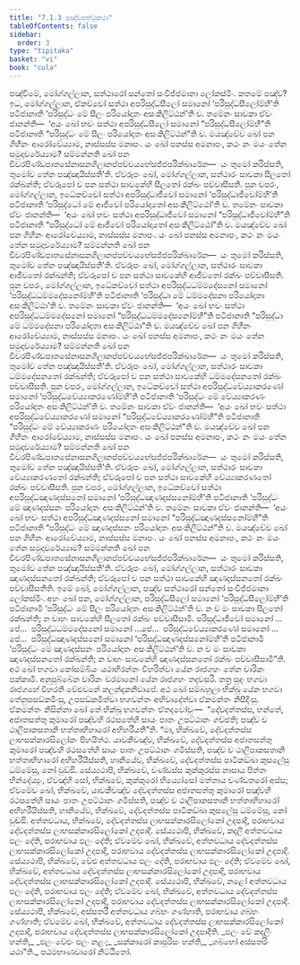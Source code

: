 ```yaml
---
title: "7.1.3 පඤ්චසත්ථුකථා"
tableOfContents: false
sidebar:
  order: 3
type: "tipitaka"
basket: "vi"
book: "cula"
---
```



<DynamicBreadcrumb />

<Division number="334" book="cula">

<Paragraph number="1507" book="cula">
පඤ්චිමේ, මෝග්ගල්ලාන, සත්ථාරෝ සන්තෝ සංවිජ්ජමානා ලෝකස්මිං. කතමේ පඤ්ච? ඉධ, මෝග්ගල්ලාන, ඒකච්චෝ සත්ථා අපරිසුද්ධසීලෝ සමානෝ ‘පරිසුද්ධසීලෝම්හී’ති පටිජානාති ‘පරිසුද්ධං මේ සීලං පරියෝදාතං අසංකිලිට්ඨන්’ති ච. තමේනං සාවකා ඒවං ජානන්ති—  ‘අයං ඛෝ භවං සත්ථා අපරිසුද්ධසීලෝ සමානෝ “පරිසුද්ධසීලෝම්හී”ති පටිජානාති “පරිසුද්ධං මේ සීලං පරියෝදාතං අසංකිලිට්ඨන්”ති ච. මයඤ්චේව ඛෝ පන ගිහීනං ආරෝචේය්‍යාම, නාස්සස්ස මනාපං. යං ඛෝ පනස්ස අමනාපං, කථං නං මයං තේන සමුදාචරේය්‍යාම? සම්මන්නති ඛෝ පන චීවරපිණ්ඩපාතසේනාසනගිලානප්පච්චයභේසජ්ජපරික්ඛාරේන—  යං තුමෝ කරිස්සති, තුමෝව තේන පඤ්ඤායිස්සතී’ති. ඒවරූපං ඛෝ, මෝග්ගල්ලාන, සත්ථාරං සාවකා සීලතෝ රක්ඛන්ති; ඒවරූපෝ ච පන සත්ථා සාවකේහි සීලතෝ රක්ඛං පච්චාසීසති.
</Paragraph>

<Paragraph number="1508" book="cula">
පුන චපරං, මෝග්ගල්ලාන, ඉධේකච්චෝ සත්ථා අපරිසුද්ධාජීවෝ සමානෝ ‘පරිසුද්ධාජීවෝම්හී’ති පටිජානාති ‘පරිසුද්ධෝ මේ ආජීවෝ පරියෝදාතෝ අසංකිලිට්ඨෝ’ති ච. තමේනං සාවකා ඒවං ජානන්ති—  ‘අයං ඛෝ භවං සත්ථා අපරිසුද්ධාජීවෝ සමානෝ “පරිසුද්ධාජීවෝම්හී”ති පටිජානාති “පරිසුද්ධෝ මේ ආජීවෝ පරියෝදාතෝ අසංකිලිට්ඨෝ”ති ච. මයඤ්චේව ඛෝ පන ගිහීනං ආරෝචේය්‍යාම, නාස්සස්ස මනාපං. යං ඛෝ පනස්ස අමනාපං, කථං නං මයං තේන සමුදාචරේය්‍යාම? සම්මන්නති ඛෝ පන චීවරපිණ්ඩපාතසේනාසනගිලානප්පච්චයභේසජ්ජපරික්ඛාරේන—  යං තුමෝ කරිස්සති, තුමෝව තේන පඤ්ඤායිස්සතී’ති. ඒවරූපං ඛෝ, මෝග්ගල්ලාන, සත්ථාරං සාවකා ආජීවතෝ රක්ඛන්ති; ඒවරූපෝ ච පන සත්ථා සාවකේහි ආජීවතෝ රක්ඛං පච්චාසීසති.
</Paragraph>

<Paragraph number="1509" book="cula">
පුන චපරං, මෝග්ගල්ලාන, ඉධේකච්චෝ සත්ථා අපරිසුද්ධධම්මදේසනෝ සමානෝ ‘පරිසුද්ධධම්මදේසනෝම්හී’ති පටිජානාති ‘පරිසුද්ධා මේ ධම්මදේසනා පරියෝදාතා අසංකිලිට්ඨා’ති ච. තමේනං සාවකා ඒවං ජානන්ති—  ‘අයං ඛෝ භවං සත්ථා අපරිසුද්ධධම්මදේසනෝ සමානෝ “පරිසුද්ධධම්මදේසනෝම්හී”ති පටිජානාති “පරිසුද්ධා මේ ධම්මදේසනා පරියෝදාතා අසංකිලිට්ඨා”ති ච. මයඤ්චේව ඛෝ පන ගිහීනං ආරෝචේය්‍යාම, නාස්සස්ස මනාපං. යං ඛෝ පනස්ස අමනාපං, කථං නං මයං තේන සමුදාචරේය්‍යාම? සම්මන්නති ඛෝ පන චීවරපිණ්ඩපාතසේනාසනගිලානප්පච්චයභේසජ්ජපරික්ඛාරේන—  යං තුමෝ කරිස්සති, තුමෝව තේන පඤ්ඤායිස්සතී’ති. ඒවරූපං ඛෝ, මෝග්ගල්ලාන, සත්ථාරං සාවකා ධම්මදේසනතෝ රක්ඛන්ති; ඒවරූපෝ ච පන සත්ථා සාවකේහි ධම්මදේසනතෝ රක්ඛං පච්චාසීසති.
</Paragraph>

<Paragraph number="1510" book="cula">
පුන චපරං, මෝග්ගල්ලාන, ඉධේකච්චෝ සත්ථා අපරිසුද්ධවේය්‍යාකරණෝ සමානෝ ‘පරිසුද්ධවේය්‍යාකරණෝම්හී’ති පටිජානාති ‘පරිසුද්ධං මේ වේය්‍යාකරණං පරියෝදාතං අසංකිලිට්ඨන්’ති ච. තමේනං සාවකා ඒවං ජානන්ති—  ‘අයං ඛෝ භවං සත්ථා අපරිසුද්ධවේය්‍යාකරණෝ සමානෝ “පරිසුද්ධවේය්‍යාකරණෝම්හී”ති පටිජානාති “පරිසුද්ධං මේ වේය්‍යාකරණං පරියෝදාතං අසංකිලිට්ඨන්”ති ච. මයඤ්චේව ඛෝ පන ගිහීනං ආරෝචේය්‍යාම, නාස්සස්ස මනාපං. යං ඛෝ පනස්ස අමනාපං, කථං නං මයං තේන සමුදාචරේය්‍යාම? සම්මන්නති ඛෝ පන චීවරපිණ්ඩපාතසේනාසනගිලානප්පච්චයභේසජ්ජපරික්ඛාරේන—  යං තුමෝ කරිස්සති, තුමෝව තේන පඤ්ඤායිස්සතී’ති. ඒවරූපං ඛෝ, මෝග්ගල්ලාන, සත්ථාරං සාවකා වේය්‍යාකරණතෝ රක්ඛන්ති; ඒවරූපෝ ච පන සත්ථා සාවකේහි වේය්‍යාකරණතෝ රක්ඛං පච්චාසීසති.
</Paragraph>

<Paragraph number="1511" book="cula">
පුන චපරං, මෝග්ගල්ලාන, ඉධේකච්චෝ සත්ථා අපරිසුද්ධඤාණදස්සනෝ සමානෝ ‘පරිසුද්ධඤාණදස්සනෝම්හී’ති පටිජානාති ‘පරිසුද්ධං මේ ඤාණදස්සනං පරියෝදාතං අසංකිලිට්ඨන්’ති ච. තමේනං සාවකා ඒවං ජානන්ති—  ‘අයං ඛෝ භවං සත්ථා අපරිසුද්ධඤාණදස්සනෝ සමානෝ “පරිසුද්ධඤාණදස්සනෝම්හී”ති පටිජානාති “පරිසුද්ධං මේ ඤාණදස්සනං පරියෝදාතං අසංකිලිට්ඨන්”ති ච. මයඤ්චේව ඛෝ පන ගිහීනං ආරෝචේය්‍යාම, නාස්සස්ස මනාපං. යං ඛෝ පනස්ස අමනාපං, කථං නං මයං තේන සමුදාචරේය්‍යාම? සම්මන්නති ඛෝ පන චීවරපිණ්ඩපාතසේනාසනගිලානප්පච්චයභේසජ්ජපරික්ඛාරේන—  යං තුමෝ කරිස්සති, තුමෝව තේන පඤ්ඤායිස්සතී’ති. ඒවරූපං ඛෝ, මෝග්ගල්ලාන, සත්ථාරං සාවකා ඤාණදස්සනතෝ රක්ඛන්ති; ඒවරූපෝ ච පන සත්ථා සාවකේහි ඤාණදස්සනතෝ රක්ඛං පච්චාසීසතීති. ඉමේ ඛෝ, මෝග්ගල්ලාන, පඤ්ච සත්ථාරෝ සන්තෝ සංවිජ්ජමානා ලෝකස්මිං.
</Paragraph>

<Paragraph number="1512" book="cula">
අහං ඛෝ පන, මෝග්ගල්ලාන, පරිසුද්ධසීලෝ සමානෝ ‘පරිසුද්ධසීලෝම්හී’ති පටිජානාමි ‘පරිසුද්ධං මේ සීලං පරියෝදාතං අසංකිලිට්ඨන්’ති ච. න ච මං සාවකා සීලතෝ රක්ඛන්ති; න චාහං සාවකේහි සීලතෝ රක්ඛං පච්චාසීසාමි. පරිසුද්ධාජීවෝ සමානෝ …පේ…  පරිසුද්ධධම්මදේසනෝ සමානෝ …පේ…  පරිසුද්ධවේය්‍යාකරණෝ සමානෝ …පේ…  පරිසුද්ධඤාණදස්සනෝ සමානෝ ‘පරිසුද්ධඤාණදස්සනෝම්හී’ති පටිජානාමි ‘පරිසුද්ධං මේ ඤාණදස්සනං පරියෝදාතං අසංකිලිට්ඨන්’ති ච. න ච මං සාවකා ඤාණදස්සනතෝ රක්ඛන්ති; න චාහං සාවකේහි ඤාණදස්සනතෝ රක්ඛං පච්චාසීසාමී”ති.
</Paragraph>

</Division>
<Division number="335" book="cula">

<Paragraph number="1513" book="cula">
අථ ඛෝ භගවා කෝසම්බියං යථාභිරන්තං විහරිත්වා යේන රාජගහං තේන චාරිකං පක්කාමි. අනුපුබ්බේන චාරිකං චරමානෝ යේන රාජගහං තදවසරි. තත්‍ර සුදං භගවා රාජගහේ විහරති වේළුවනේ කලන්දකනිවාපේ. අථ ඛෝ සම්බහුලා භික්ඛූ යේන භගවා තේනුපසඞ්කමිංසු, උපසඞ්කමිත්වා භගවන්තං අභිවාදේත්වා ඒකමන්තං නිසීදිංසු. ඒකමන්තං නිසින්නා ඛෝ තේ භික්ඛූ භගවන්තං ඒතදවෝචුං—  “දේවදත්තස්ස, භන්තේ, අජාතසත්තු කුමාරෝ පඤ්චහි රථසතේහි සායං පාතං උපට්ඨානං ගච්ඡති; පඤ්ච ච ථාලිපාකසතානි භත්තාභිහාරෝ අභිහරීයතී”ති. “මා, භික්ඛවේ, දේවදත්තස්ස ලාභසක්කාරසිලෝකං පිහයිත්ථ. යාවකීවඤ්ච, භික්ඛවේ, දේවදත්තස්ස අජාතසත්තු කුමාරෝ පඤ්චහි රථසතේහි සායං පාතං උපට්ඨානං ගමිස්සති, පඤ්ච ච ථාලිපාකසතානි භත්තාභිහාරෝ අභිහරීයිස්සති, හානියේව, භික්ඛවේ, දේවදත්තස්ස පාටිකඞ්ඛා කුසලේසු ධම්මේසු, නෝ වුඩ්ඪි.
</Paragraph>

<Paragraph number="1514" book="cula">
සේය්‍යථාපි, භික්ඛවේ, චණ්ඩස්ස කුක්කුරස්ස නාසාය පිත්තං භින්දේය්‍යුං, ඒවඤ්හි සෝ, භික්ඛවේ, කුක්කුරෝ භිය්‍යෝසෝ මත්තාය චණ්ඩතරෝ අස්ස; ඒවමේව ඛෝ, භික්ඛවේ, යාවකීවඤ්ච දේවදත්තස්ස අජාතසත්තු කුමාරෝ පඤ්චහි රථසතේහි සායං පාතං උපට්ඨානං ගමිස්සති, පඤ්ච ච ථාලිපාකසතානි භත්තාභිහාරෝ අභිහරීයිස්සති, හානියේව, භික්ඛවේ, දේවදත්තස්ස පාටිකඞ්ඛා කුසලේසු ධම්මේසු, නෝ වුඩ්ඪි.
</Paragraph>

<Paragraph number="1515" book="cula">
අත්තවධාය, භික්ඛවේ, දේවදත්තස්ස ලාභසක්කාරසිලෝකෝ උදපාදි, පරාභවාය දේවදත්තස්ස ලාභසක්කාරසිලෝකෝ උදපාදි.
</Paragraph>

<Paragraph number="1516" book="cula">
සේය්‍යථාපි, භික්ඛවේ, කදලී අත්තවධාය ඵලං දේති, පරාභවාය ඵලං දේති; ඒවමේව ඛෝ, භික්ඛවේ, අත්තවධාය දේවදත්තස්ස ලාභසක්කාරසිලෝකෝ උදපාදි, පරාභවාය දේවදත්තස්ස ලාභසක්කාරසිලෝකෝ උදපාදි.
</Paragraph>

<Paragraph number="1517" book="cula">
සේය්‍යථාපි, භික්ඛවේ, වේළු අත්තවධාය ඵලං දේති, පරාභවාය ඵලං දේති; ඒවමේව ඛෝ, භික්ඛවේ, අත්තවධාය දේවදත්තස්ස ලාභසක්කාරසිලෝකෝ උදපාදි, පරාභවාය දේවදත්තස්ස ලාභසක්කාරසිලෝකෝ උදපාදි.
</Paragraph>

<Paragraph number="1518" book="cula">
සේය්‍යථාපි, භික්ඛවේ, නළෝ අත්තවධාය ඵලං දේති, පරාභවාය ඵලං දේති; ඒවමේව ඛෝ, භික්ඛවේ, අත්තවධාය දේවදත්තස්ස ලාභසක්කාරසිලෝකෝ උදපාදි, පරාභවාය දේවදත්තස්ස ලාභසක්කාරසිලෝකෝ උදපාදි.
</Paragraph>

<Paragraph number="1519" book="cula">
සේය්‍යථාපි, භික්ඛවේ, අස්සතරී අත්තවධාය ගබ්භං ගණ්හාති, පරාභවාය ගබ්භං ගණ්හාති; ඒවමේව ඛෝ, භික්ඛවේ, අත්තවධාය දේවදත්තස්ස ලාභසක්කාරසිලෝකෝ උදපාදි, පරාභවාය දේවදත්තස්ස ලාභසක්කාරසිලෝකෝ උදපාදීති.
</Paragraph>

<Paragraph number="1520" type="verses" book="cula">
_ඵලං වේ කදලිං හන්ති,_  
_ඵලං වේළුං ඵලං නළං;_  
_සක්කාරෝ කාපුරිසං හන්ති,_  
_ගබ්භෝ අස්සතරිං යථා”ති._  


</Paragraph>
</Division>

<Paragraph number="1521" type="center" book="cula">
පඨමභාණවාරෝ නිට්ඨිතෝ.
</Paragraph>